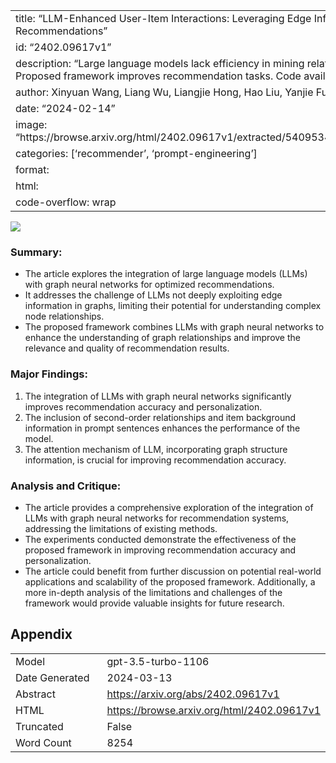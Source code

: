 
---
title: "LLM-Enhanced User-Item Interactions: Leveraging Edge Information for Optimized Recommendations"
id: "2402.09617v1"
description: "Large language models lack efficiency in mining relationships from graph data. Proposed framework improves recommendation tasks. Code available."
author: Xinyuan Wang, Liang Wu, Liangjie Hong, Hao Liu, Yanjie Fu
date: "2024-02-14"
image: "https://browse.arxiv.org/html/2402.09617v1/extracted/5409534/figures/new_structure.png"
categories: ['recommender', 'prompt-engineering']
format:
  html:
    code-overflow: wrap
---

![](https://browse.arxiv.org/html/2402.09617v1/extracted/5409534/figures/new_structure.png)

### **Summary:**
- The article explores the integration of large language models (LLMs) with graph neural networks for optimized recommendations.
- It addresses the challenge of LLMs not deeply exploiting edge information in graphs, limiting their potential for understanding complex node relationships.
- The proposed framework combines LLMs with graph neural networks to enhance the understanding of graph relationships and improve the relevance and quality of recommendation results.

### **Major Findings:**
1. The integration of LLMs with graph neural networks significantly improves recommendation accuracy and personalization.
2. The inclusion of second-order relationships and item background information in prompt sentences enhances the performance of the model.
3. The attention mechanism of LLM, incorporating graph structure information, is crucial for improving recommendation accuracy.

### **Analysis and Critique:**
- The article provides a comprehensive exploration of the integration of LLMs with graph neural networks for recommendation systems, addressing the limitations of existing methods.
- The experiments conducted demonstrate the effectiveness of the proposed framework in improving recommendation accuracy and personalization.
- The article could benefit from further discussion on potential real-world applications and scalability of the proposed framework. Additionally, a more in-depth analysis of the limitations and challenges of the framework would provide valuable insights for future research.

## Appendix

|          |          |
|----------|----------|
| Model     | gpt-3.5-turbo-1106       |
| Date Generated     | 2024-03-13       |
| Abstract | [https://arxiv.org/abs/2402.09617v1](https://arxiv.org/abs/2402.09617v1)        |
| HTML     | [https://browse.arxiv.org/html/2402.09617v1](https://browse.arxiv.org/html/2402.09617v1)       |
| Truncated       | False       |
| Word Count       | 8254       |